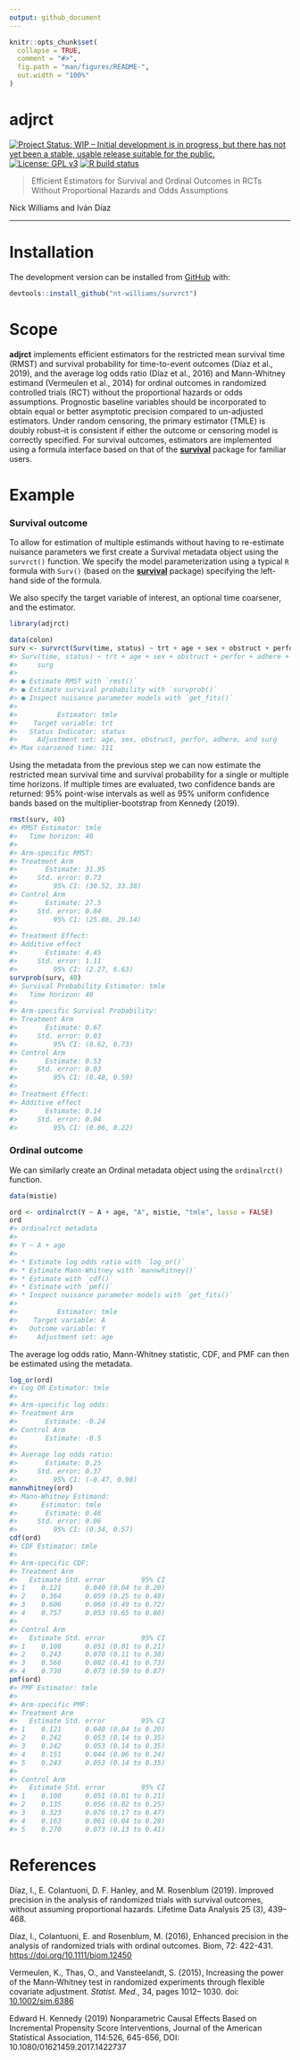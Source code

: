 ```yaml
---
output: github_document
---
```


<!-- README.md is generated from README.Rmd. Please edit that file -->

```r
knitr::opts_chunk$set(
  collapse = TRUE,
  comment = "#>",
  fig.path = "man/figures/README-",
  out.width = "100%"
)
```

# adjrct

<!-- badges: start -->

[![Project Status: WIP – Initial development is in progress, but there has not yet been a stable, usable release suitable for the public.](https://www.repostatus.org/badges/latest/wip.svg)](https://www.repostatus.org/#wip) [![License: GPL v3](https://img.shields.io/badge/License-GPLv3-blue.svg)](https://www.gnu.org/licenses/gpl-3.0) [![R build status](https://github.com/nt-williams/rctSurv/workflows/R-CMD-check/badge.svg)](https://github.com/nt-williams/rctSurv/actions)

<!-- badges: end -->

> Efficient Estimators for Survival and Ordinal Outcomes in RCTs Without Proportional Hazards and Odds Assumptions

Nick Williams and Iván Díaz

------------------------------------------------------------------------

# Installation

The development version can be installed from [GitHub](https://github.com) with:

```r
devtools::install_github("nt-williams/survrct")
```

# Scope

**adjrct** implements efficient estimators for the restricted mean survival time (RMST) and survival probability for time-to-event outcomes (Díaz et al., 2019), and the average log odds ratio (Díaz et al., 2016) and Mann-Whitney estimand (Vermeulen et al., 2014) for ordinal outcomes in randomized controlled trials (RCT) without the proportional hazards or odds assumptions. Prognostic baseline variables should be incorporated to obtain equal or better asymptotic precision compared to un-adjusted estimators. Under random censoring, the primary estimator (TMLE) is doubly robust--it is consistent if either the outcome or censoring model is correctly specified. For survival outcomes, estimators are implemented using a formula interface based on that of the [**survival**](https://CRAN.R-project.org/package=survival) package for familiar users.

# Example

### Survival outcome

To allow for estimation of multiple estimands without having to re-estimate nuisance parameters we first create a Survival metadata object using the `survrct()` function. We specify the model parameterization using a typical `R` formula with `Surv()` (based on the [**survival**](https://CRAN.R-project.org/package=survival) package) specifying the left-hand side of the formula.

We also specify the target variable of interest, an optional time coarsener, and the estimator.

```r
library(adjrct)

data(colon)
surv <- survrct(Surv(time, status) ~ trt + age + sex + obstruct + perfor + adhere + surg, target = "trt", data = colon, coarsen = 30, estimator = "tmle")
#> Surv(time, status) ~ trt + age + sex + obstruct + perfor + adhere + 
#>     surg
#> 
#> ● Estimate RMST with `rmst()`
#> ● Estimate survival probability with `survprob()`
#> ● Inspect nuisance parameter models with `get_fits()`
#> 
#>          Estimator: tmle
#>    Target variable: trt
#>   Status Indicator: status
#>     Adjustment set: age, sex, obstruct, perfor, adhere, and surg
#> Max coarsened time: 111
```

Using the metadata from the previous step we can now estimate the restricted mean survival time and survival probability for a single or multiple time horizons. If multiple times are evaluated, two confidence bands are returned: 95% point-wise intervals as well as 95% uniform confidence bands based on the multiplier-bootstrap from Kennedy (2019).

```r
rmst(surv, 40)
#> RMST Estimator: tmle
#>   Time horizon: 40
#> 
#> Arm-specific RMST:
#> Treatment Arm
#>       Estimate: 31.95
#>     Std. error: 0.73
#>         95% CI: (30.52, 33.38)
#> Control Arm
#>       Estimate: 27.5
#>     Std. error: 0.84
#>         95% CI: (25.86, 29.14)
#> 
#> Treatment Effect:
#> Additive effect
#>       Estimate: 4.45
#>     Std. error: 1.11
#>         95% CI: (2.27, 6.63)
survprob(surv, 40)
#> Survival Probability Estimator: tmle
#>   Time horizon: 40
#> 
#> Arm-specific Survival Probability:
#> Treatment Arm
#>       Estimate: 0.67
#>     Std. error: 0.03
#>         95% CI: (0.62, 0.73)
#> Control Arm
#>       Estimate: 0.53
#>     Std. error: 0.03
#>         95% CI: (0.48, 0.59)
#> 
#> Treatment Effect:
#> Additive effect
#>       Estimate: 0.14
#>     Std. error: 0.04
#>         95% CI: (0.06, 0.22)
```

### Ordinal outcome

We can similarly create an Ordinal metadata object using the `ordinalrct()` function.

```r
data(mistie)

ord <- ordinalrct(Y ~ A + age, "A", mistie, "tmle", lasso = FALSE)
ord
#> ordinalrct metadata
#> 
#> Y ~ A + age
#> 
#> * Estimate log odds ratio with `log_or()`
#> * Estimate Mann-Whitney with `mannwhitney()`
#> * Estimate with `cdf()`
#> * Estimate with `pmf()`
#> * Inspect nuisance parameter models with `get_fits()`
#> 
#>          Estimator: tmle
#>    Target variable: A
#>   Outcome variable: Y
#>     Adjustment set: age
```

The average log odds ratio, Mann-Whitney statistic, CDF, and PMF can then be estimated using the metadata.

```r
log_or(ord)
#> Log OR Estimator: tmle
#> 
#> Arm-specific log odds:
#> Treatment Arm
#>       Estimate: -0.24
#> Control Arm
#>       Estimate: -0.5
#> 
#> Average log odds ratio:
#>       Estimate: 0.25
#>     Std. error: 0.37
#>         95% CI: (-0.47, 0.98)
mannwhitney(ord)
#> Mann-Whitney Estimand:
#>      Estimator: tmle
#>       Estimate: 0.46
#>     Std. error: 0.06
#>         95% CI: (0.34, 0.57)
cdf(ord)
#> CDF Estimator: tmle
#> 
#> Arm-specific CDF:
#> Treatment Arm
#>   Estimate Std. error         95% CI
#> 1    0.121      0.040 (0.04 to 0.20)
#> 2    0.364      0.059 (0.25 to 0.48)
#> 3    0.606      0.060 (0.49 to 0.72)
#> 4    0.757      0.053 (0.65 to 0.86)
#> 
#> Control Arm
#>   Estimate Std. error         95% CI
#> 1    0.108      0.051 (0.01 to 0.21)
#> 2    0.243      0.070 (0.11 to 0.38)
#> 3    0.566      0.082 (0.41 to 0.73)
#> 4    0.730      0.073 (0.59 to 0.87)
pmf(ord)
#> PMF Estimator: tmle
#> 
#> Arm-specific PMF:
#> Treatment Arm
#>   Estimate Std. error         95% CI
#> 1    0.121      0.040 (0.04 to 0.20)
#> 2    0.242      0.053 (0.14 to 0.35)
#> 3    0.242      0.053 (0.14 to 0.35)
#> 4    0.151      0.044 (0.06 to 0.24)
#> 5    0.243      0.053 (0.14 to 0.35)
#> 
#> Control Arm
#>   Estimate Std. error         95% CI
#> 1    0.108      0.051 (0.01 to 0.21)
#> 2    0.135      0.056 (0.02 to 0.25)
#> 3    0.323      0.076 (0.17 to 0.47)
#> 4    0.163      0.061 (0.04 to 0.28)
#> 5    0.270      0.073 (0.13 to 0.41)
```

# References

Díaz, I., E. Colantuoni, D. F. Hanley, and M. Rosenblum (2019). Improved precision in the analysis of randomized trials with survival outcomes, without assuming proportional hazards. Lifetime Data Analysis 25 (3), 439–468.

Díaz, I., Colantuoni, E. and Rosenblum, M. (2016), Enhanced precision in the analysis of randomized trials with ordinal outcomes. Biom, 72: 422-431. <https://doi.org/10.1111/biom.12450>

Vermeulen, K., Thas, O., and Vansteelandt, S. (2015), Increasing the power of the Mann‐Whitney test in randomized experiments through flexible covariate adjustment. *Statist. Med.*, 34, pages 1012– 1030. doi: [10.1002/sim.6386](https://doi.org/10.1002/sim.6386 "Link to external resource: 10.1002/sim.6386")

Edward H. Kennedy (2019) Nonparametric Causal Effects Based on Incremental Propensity Score Interventions, Journal of the American Statistical Association, 114:526, 645-656, DOI: 10.1080/01621459.2017.1422737
